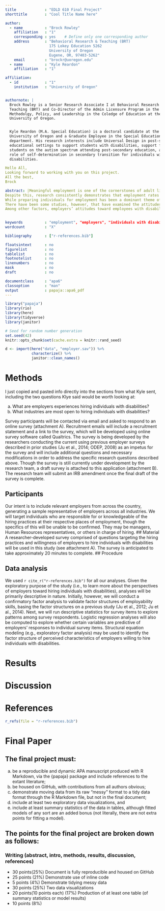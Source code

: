 ```yaml
---
title             : "EDLD 610 Final Project"
shorttitle        : "Cool Title Name here"

author: 
  - name          : "Brock Rowley"
    affiliation   : "1"
    corresponding : yes    # Define only one corresponding author
    address       : "Behavioral Research & Teaching (BRT)
                    175 Lokey Education 5262 
                    University of Oregon
                    Eugene, OR, 97403-5262"
    email         : "brockr@uoregon.edu"
  - name          : "Kyle Reardon"
    affiliation   : "1"

affiliation:
  - id            : "1"
    institution   : "University of Oregon"


authornote: |
  Brock Rowley is a Senior Research Associate I at Behavioral Research and
  Teaching (BRT) and Co-Director of the Admin Licensure Program in the Education
  Methodolgy, Policy, and Leadership in the Coledge of Education at the
  University of Oregon.


  Kyle Reardon (M.A. Special Education) is a doctoral candidate at the
  University of Oregon and a Graduate Employee in the Special Education
  department. His research interests include Universal Design in post-secondary
  educational settings to support students with disabilities, support for
  students on the autism spectrum attending post-secondary education, and the
  role of self-determination in secondary transition for individuals with
  disabilities.

Hello All,
Looking forward to working with you on this project.
All the best,
Brock

abstract: |Meaningful employment is one of the cornerstones of adult life and has been identified as a critical need for individuals with disabilities (Rogan, Grossi & Gajewski, 2002). Not only does a career promote financial independence, it can also provide an individual with confidence, self-determination, supportive relationships, and engagement within the community. Research has pointed to employment contributing to the development of positive and stable identities, quality of life, and future career success and potential earnings (Levin & Wagner, 2005; Shandra & Hogan, 2008).
Despite this, research consistently demonstrates that employment rates for individuals with disabilities fall significantly below those of individuals without disabilities (Stapleton and Burkhauser 2003; Kaye 2010; OECD 2010; Schur, Kruse, and Blanck 2013; Lauer and Houtenville 2017). Evidence from the Bureau of Labor Statistics (2016) indicates that the percentage of persons with disabilities who are employed was only 17.9 percent as compared to 65.3 percent of persons without disabilities. These employment disparities not only affect the economic well-being of individuals with disabilities (e.g., low income levels and high poverty rates), but also their social inclusion (OECD 2010; WHO/World Bank 2011). The 1990 Americans with Disabilities Act and subsequent 2008 amendments, combined with the 2006 UN convention on the Rights of Persons with Disabilities, is evidence that improving employment opportunities for people with disabilities is an important goal in the United States and around the world (Ameri, Schur, Adya, Bentley, McKay, & Kruse, 2018).
While preparing individuals for employment has been a dominant theme of secondary education and transition for more than two decades (National Collaborative on Workforce and Disability for Youth, 2009; Wehmeyer & Webb, 2012), there has been less emphasis placed on the willingness of employers to hire individuals with disabilities. A primary focus of the employment literature to date has been on strategies to improve employment readiness and the identification of factors that influence employment outcomes for students with disabilities. For example, Rabren, Dunn and Chambers (2002) identified the predictors of postschool employment for individuals with disabilities and much of the research has focused on improving employment readiness skills on behalf of students with disabilities as opposed to focused on employers who should be considered an important stakeholder in this effort.
There have been some studies, however, that have examined the attitudes and perspectives of employers and how they influence employment outcomes for individuals with disabilities. Gilbride Stensrud, Vandergoot and Golden (2003), examined the characteristics of employers who are open to hiring and supporting workers with disabilities and found that even employers who were willing to hire individuals with disabilities still had major concerns maintaining explicit and rigorous hiring guidelines and felt that individuals with disabilities who didn’t meet these criteria would not be considered for competitive employment positions. In another study on employer perspectives, Houtenville and Kalargyrou (2015), compared hiring practices across industries and found that while employers were open to hiring individuals with disabilities, there remained a concern about outward-facing positions and whether or not customers were willing to be served by or interact with individuals with disabilities. Morgan and Alexander (2005), in a comparison study of employers with and without experience hiring individuals with disabilities, found that while most were willing, those with prior experience hiring and working with individuals with disabilities were more comfortable hiring this demographic.
Among other factors, employers’ attitudes toward employees with disabilities is an important influential factor in employment rates for individuals with disabilities (Unger, 2002). While positive employer attitudes may lead to improved employment outcomes for individuals with disabilities, discrimination or other negative attitudes may lead to employment barriers for this population (Livermore & Goodman, 2009). However, as evidenced from the above literature, while there are some studies that have explored employer perspectives toward hiring individuals with disabilities, much of the research exists in niche areas and is both incomplete and out-of-date. Thus, a gap has been identified between the preparedness of individuals with disabilities for competitive integrated employment and the willingness of employers to hire them. Therefore, it is necessary to better understand the perspectives of employers on individuals with disabilities in the workforce. Better understanding of this gap in knowledge will led to better outcomes for individuals with disabilities and more appropriate job matches, as well as leading to more positive perspectives on hiring individuals with disabilities on the part of employers.

  
keywords          : "employment", "employers", "individuals with disabilities", "employment barriers", "hiring" 
wordcount         : "X"

bibliography      : ["r-references.bib"]

floatsintext      : no
figurelist        : no
tablelist         : no
footnotelist      : no
linenumbers       : no
mask              : no
draft             : no

documentclass     : "apa6"
classoption       : "man"
output            : papaja::apa6_pdf
---
```


```r
library("papaja")
library(rio)
library(here)
library(tidyverse)
library(janitor)
```

```r
# Seed for random number generation
set.seed(42)
knitr::opts_chunk$set(cache.extra = knitr::rand_seed)
```

```r
d <- import(here("data", "employer.sav")) %>%  
            characterize() %>% 
            janitor::clean_names()
```



# Methods
I just copied and pasted info directly into the sections from what Kyle sent, including the two questions Klye said would be worth looking at:

a) What are employers experiences hiring individuals with disabilities?
b) What industries are most open to hiring individuals with disabilities?

Survey participants will be contacted via email and asked to respond to an
online survey (attachment A). Recruitment emails will include a recruitment
statement and a link to the survey, which will be developed using online survey
software called Qualtrics. The survey is being developed by the researchers
conducting the current using previous employer surveys described in prior
studies (Ju et al., 2014; ODEP, 2008) as an impetus for the survey and will
include additional questions and necessary modifications in order to address the
specific research questions described above. Though the survey is still
currently under development by the research team, a draft survey is attached to
this application (attachment B). The research team will submit an IRB amendment
once the final draft of the survey is complete.

## Participants
Our intent is to include relevant employers from across the country, generating
a sample representative of employers across all industries. We will target
individuals who are responsible for or knowledgeable of the hiring practices at
their respective places of employment, though the specifics of this will be
unable to be confirmed. They may be managers, Human Resources representatives,
or others in charge of hiring.
## Material
A researcher-developed survey comprised of questions targeting the hiring
practices and willingness of employers to hire individuals with disabilities
will be used in this study (see attachment A). The survey is anticipated to take
approximately 20 minutes to complete.
## Procedure

## Data analysis
We used `r cite_r("r-references.bib")` for all our analyses.
Given the exploratory purpose of the study (i.e., to learn more about the
perspectives of employers toward hiring individuals with disabilities), analyses
will be primarily descriptive in nature. Initially, however, we will conduct a
confirmatory factor analysis to validate factor structures of employability
skills, basing the factor structures on a previous study (Ju et al., 2012; Ju et
al., 2014). Next, we will run descriptive statistics for survey items to explore
patterns among survey respondents. Logistic regression analyses will also be
computed to explore whether certain variables are predictive of employers’
responses to individual survey items. Structural equation modeling (e.g.,
exploratory factor analysis) may be used to identify the factor structure of
perceived characteristics of employers willing to hire individuals with
disabilities.

# Results

# Discussion


\newpage

# References
```r
r_refs(file = "r-references.bib")
```

\begingroup
\setlength{\parindent}{-0.5in}
\setlength{\leftskip}{0.5in}

<div id = "refs"></div>
\endgroup

\newpage

# Final Paper

## The final project must:

(a) be a reproducible and dynamic APA manuscript produced with R Markdown, via
the {papaja} package and include references to the extant literature; 
(b) be housed on GitHub, with contributions from all authors obvious;
(c) demonstrate moving data from its raw “messy” format to a tidy data format
through the R Markdown file, but not in the final document;
(d) include at least two exploratory data visualizations, and
(e) include at least summary statistics of the data in tables, although fitted
models of any sort are an added bonus (not literally, there are not extra points
for fitting a model).

## The points for the final project are broken down as follows: 
### Writing (abstract, intro, methods, results, discussion, references)

* 30 points(25%) Document is fully reproducible and housed on GitHub 
* 25 points (21%) Demonstrate use of inline code 
* 5 points (4%) Demonstrate tidying messy data 
* 30 points (25%) Two data visualizations 
* 20 points(10 points each) (17%) Production of at least one table (of summary
  statistics or model results)
* 10 points (8%)